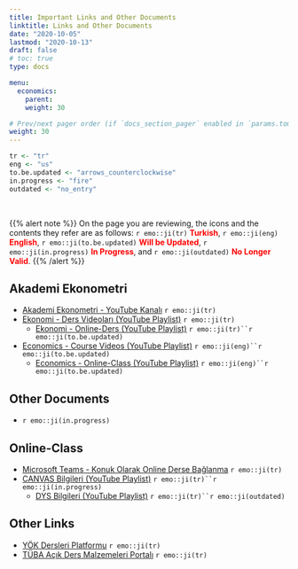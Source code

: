 ```yaml
---
title: Important Links and Other Documents
linktitle: Links and Other Documents
date: "2020-10-05"
lastmod: "2020-10-13"
draft: false
# toc: true
type: docs

menu:
  economics:
    parent: 
    weight: 30

# Prev/next pager order (if `docs_section_pager` enabled in `params.toml`)
weight: 30
---
```


```r
tr <- "tr"
eng <- "us"
to.be.updated <- "arrows_counterclockwise"
in.progress <- "fire"
outdated <- "no_entry"
```

<br>

{{% alert note %}}
On the page you are reviewing, the icons and the contents they refer are as follows: `r emo::ji(tr)` <font color="red">**Turkish**</font>, `r emo::ji(eng)` <font color="red">**English**</font>, `r emo::ji(to.be.updated)` <font color="red">**Will be Updated**</font>, `r emo::ji(in.progress)` <font color="red">**In Progress**</font>, and `r emo::ji(outdated)` <font color="red">**No Longer Valid**</font>.
{{% /alert %}}

## Akademi Ekonometri
- [Akademi Ekonometri - YouTube Kanalı](https://www.youtube.com/c/AkademiEkonometri) `r emo::ji(tr)`
- [Ekonomi - Ders Videoları (YouTube Playlist)](https://www.youtube.com/playlist?list=PLGdlUqXbpitn_vnaxzj2qx18n5f4P7qch) `r emo::ji(tr)`
    + [Ekonomi - Online-Ders (YouTube Playlist)](https://www.youtube.com/playlist?list=PLGdlUqXbpitl0xLk-Ms8skA_uAHTS9H-f) `r emo::ji(tr)``r emo::ji(to.be.updated)`
- [Economics - Course Videos (YouTube Playlist)](https://www.youtube.com/playlist?list=PLGdlUqXbpitlXmYoB4LUc2dnnI1OPAhHg) `r emo::ji(eng)``r emo::ji(to.be.updated)`
    + [Economics - Online-Class (YouTube Playlist)](https://www.youtube.com/playlist?list=PLGdlUqXbpitnP7rJTS--Dc1SKhFw7YZYU) `r emo::ji(eng)``r emo::ji(to.be.updated)`

## Other Documents
- `r emo::ji(in.progress)`

## Online-Class
- [Microsoft Teams - Konuk Olarak Online Derse Bağlanma](https://www.youtube.com/watch?v=dP1UaNDRJxY&list=PLGdlUqXbpitlLsjTiK61hgnvcf4SnNoit&index=1) `r emo::ji(tr)`
- [CANVAS Bilgileri (YouTube Playlist)](https://www.youtube.com/playlist?list=PLGdlUqXbpitlVeoJ4snHehOPvoB-7T0ar) `r emo::ji(tr)``r emo::ji(in.progress)`
    - [DYS Bilgileri (YouTube Playlist)](https://www.youtube.com/playlist?list=PLGdlUqXbpitnUtMAi-Xi-q79LA4lG0Bbe) `r emo::ji(tr)``r emo::ji(outdated)`

## Other Links
- [YÖK Dersleri Platformu](https://yokdersleri.yok.gov.tr/) `r emo::ji(tr)`
- [TÜBA Açık Ders Malzemeleri Portalı](https://acikders.tuba.gov.tr/) `r emo::ji(tr)`

